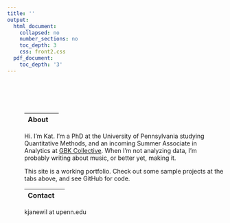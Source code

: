 ```yaml
---
title: ''
output:
  html_document:
    collapsed: no
    number_sections: no
    toc_depth: 3
    css: front2.css
  pdf_document:
    toc_depth: '3'
---
```



<div class="row" style="padding-top: 60px;">
<div class="row" style="padding-left: 40px;">

<div class="row">
<div class="col-sm-4">

|About|  |
|:--------|-------:|


Hi. I'm Kat. I'm a PhD at the University of Pennsylvania studying Quantitative Methods, and an incoming Summer Associate in Analytics at <a href = "https://www.gbkcollective.com/team" target = "_blank"> GBK Collective</a>. When I'm not analyzing data, I'm probably writing about music, or better yet, making it.

This site is a working portfolio. Check out some sample projects at the tabs above, and see GitHub for code.


|Contact |  |
|:--------|-------:|

kjanewil at upenn.edu



  <a href="https://github.com/katjanewilson" target = "_blank"><i class="fa fa-github"    aria-hidden="true"></i> </a> <a href="https://www.linkedin.com/in/kat-wilson-920256139/" target = "_blank"><i class="fa fa-linkedin" aria-hidden="true"></i></a> <a href="https://towardsdatascience.com/@katjanewilson/" target = "_blank"><i class="fa fa-medium" aria-hidden="true"></i></a>
  

  



